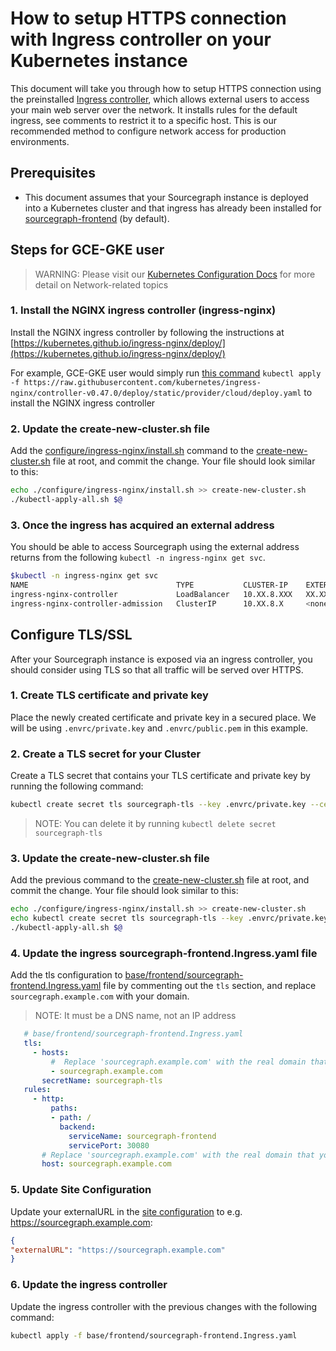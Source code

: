 # How to setup HTTPS connection with Ingress controller on your Kubernetes instance

This document will take you through how to setup HTTPS connection using the preinstalled [Ingress controller](/admin/deploy/kubernetes/configure#ingress-controller), which allows external users to access your main web server over the network. It installs rules for the default ingress, see comments to restrict it to a specific host. This is our recommended method to configure network access for production environments.

## Prerequisites

- This document assumes that your Sourcegraph instance is deployed into a Kubernetes cluster and that ingress has already been installed for [sourcegraph-frontend](https://github.com/sourcegraph/deploy-sourcegraph/blob/master/base/frontend/sourcegraph-frontend.Ingress.yaml) (by default).

## Steps for GCE-GKE user

> WARNING: Please visit our [Kubernetes Configuration Docs](/admin/deploy/kubernetes/configure#ingress-controller) for more detail on Network-related topics
>

### 1. Install the NGINX ingress controller (ingress-nginx)
Install the NGINX ingress controller by following the instructions at [https://kubernetes.github.io/ingress-nginx/deploy/](https://kubernetes.github.io/ingress-nginx/deploy/)

For example, GCE-GKE user would simply run [this command](https://kubernetes.github.io/ingress-nginx/deploy/#gce-gke) `kubectl apply -f https://raw.githubusercontent.com/kubernetes/ingress-nginx/controller-v0.47.0/deploy/static/provider/cloud/deploy.yaml` to install the NGINX ingress controller

### 2. Update the create-new-cluster.sh file
Add the [configure/ingress-nginx/install.sh](https://github.com/sourcegraph/deploy-sourcegraph/blob/master/configure/ingress-nginx/install.sh) command to the [create-new-cluster.sh](https://github.com/sourcegraph/deploy-sourcegraph/blob/master/create-new-cluster.sh) file at root, and commit the change.
Your file should look similar to this:
```sh
echo ./configure/ingress-nginx/install.sh >> create-new-cluster.sh
./kubectl-apply-all.sh $@
```

### 3. Once the ingress has acquired an external address
You should be able to access Sourcegraph using the external address returns from the following `kubectl -n ingress-nginx get svc`.

```bash
$kubectl -n ingress-nginx get svc
NAME                                 TYPE           CLUSTER-IP    EXTERNAL-IP     PORT(S)                      AGE
ingress-nginx-controller             LoadBalancer   10.XX.8.XXX   XX.XXX.XXX.XX   80:32695/TCP,443:31722/TCP   5d13h
ingress-nginx-controller-admission   ClusterIP      10.XX.8.X     <none>          443/TCP                      5d13h
```

## Configure TLS/SSL

After your Sourcegraph instance is exposed via an ingress controller, you should consider using TLS so that all traffic will be served over HTTPS.

### 1. Create TLS certificate and private key

Place the newly created certificate and private key in a secured place. We will be using `.envrc/private.key` and `.envrc/public.pem` in this example.

### 2. Create a TLS secret for your Cluster

Create a TLS secret that contains your TLS certificate and private key by running the following command:

```bash
kubectl create secret tls sourcegraph-tls --key .envrc/private.key --cert .envrc/public.pem
```

> NOTE: You can delete it by running `kubectl delete secret sourcegraph-tls`

### 3. Update the create-new-cluster.sh file

Add the previous command to the [create-new-cluster.sh](https://github.com/sourcegraph/deploy-sourcegraph/blob/master/create-new-cluster.sh) file at root, and commit the change. Your file should look similar to this:

```bash
echo ./configure/ingress-nginx/install.sh >> create-new-cluster.sh
echo kubectl create secret tls sourcegraph-tls --key .envrc/private.key --cert .envrc/public.pem  >> create-new-cluster.sh
./kubectl-apply-all.sh $@
```

### 4. Update the ingress sourcegraph-frontend.Ingress.yaml file

Add the tls configuration to [base/frontend/sourcegraph-frontend.Ingress.yaml](https://github.com/sourcegraph/deploy-sourcegraph/blob/master/base/frontend/sourcegraph-frontend.Ingress.yaml) file by commenting out the `tls` section, and replace `sourcegraph.example.com` with your domain.

> NOTE: It must be a DNS name, not an IP address

```yaml
   # base/frontend/sourcegraph-frontend.Ingress.yaml
   tls:
     - hosts:
         #  Replace 'sourcegraph.example.com' with the real domain that you want to use for your Sourcegraph instance.
         - sourcegraph.example.com
       secretName: sourcegraph-tls
   rules:
     - http:
         paths:
         - path: /
           backend:
             serviceName: sourcegraph-frontend
             servicePort: 30080
       # Replace 'sourcegraph.example.com' with the real domain that you want to use for your Sourcegraph instance.
       host: sourcegraph.example.com

```

### 5. Update Site Configuration

Update your externalURL in the [site configuration](https://docs.sourcegraph.com/admin/config/site_config) to e.g. https://sourcegraph.example.com:

```json
{
"externalURL": "https://sourcegraph.example.com"
}
```

### 6. Update the ingress controller

Update the ingress controller with the previous changes with the following command:

```bash
kubectl apply -f base/frontend/sourcegraph-frontend.Ingress.yaml
```
